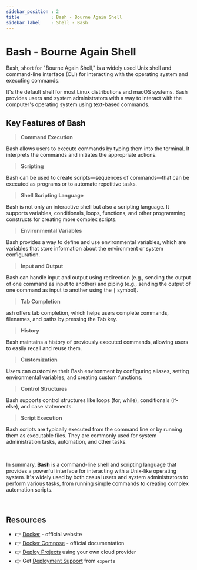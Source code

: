 ```yaml
---
sidebar_position : 2
title            : Bash - Bourne Again Shell
sidebar_label    : Shell - Bash
---
```


# Bash - Bourne Again Shell

Bash, short for "Bourne Again Shell," is a widely used Unix shell and command-line interface (CLI) for interacting with the operating system and executing commands. 

It's the default shell for most Linux distributions and macOS systems. Bash provides users and system administrators with a way to interact with the computer's operating system using text-based commands.

## Key Features of Bash

> **Command Execution**

Bash allows users to execute commands by typing them into the terminal. It interprets the commands and initiates the appropriate actions.

> **Scripting**

Bash can be used to create scripts—sequences of commands—that can be executed as programs or to automate repetitive tasks.

> **Shell Scripting Language**

Bash is not only an interactive shell but also a scripting language. It supports variables, conditionals, loops, functions, and other programming constructs for creating more complex scripts.

> **Environmental Variables**

Bash provides a way to define and use environmental variables, which are variables that store information about the environment or system configuration.

> **Input and Output**

Bash can handle input and output using redirection (e.g., sending the output of one command as input to another) and piping (e.g., sending the output of one command as input to another using the `|` symbol).

> **Tab Completion**

ash offers tab completion, which helps users complete commands, filenames, and paths by pressing the Tab key.

> **History** 

Bash maintains a history of previously executed commands, allowing users to easily recall and reuse them.

> **Customization**

Users can customize their Bash environment by configuring aliases, setting environmental variables, and creating custom functions.

> **Control Structures**

Bash supports control structures like loops (for, while), conditionals (if-else), and case statements.

> **Script Execution**

Bash scripts are typically executed from the command line or by running them as executable files. They are commonly used for system administration tasks, automation, and other tasks.

<br />

In summary, **Bash** is a command-line shell and scripting language that provides a powerful interface for interacting with a Unix-like operating system. 
It's widely used by both casual users and system administrators to perform various tasks, from running simple commands to creating complex automation scripts.

<br />

## Resources

- 👉 [Docker](https://www.docker.com/) - official website
- 👉 [Docker Compose](https://docs.docker.com/compose/) - official documentation
- 👉 [Deploy Projects](https://deploypro.dev/) using your own cloud provider
- 👉 Get [Deployment Support](https://deploypro.dev/support/) from `experts` 
